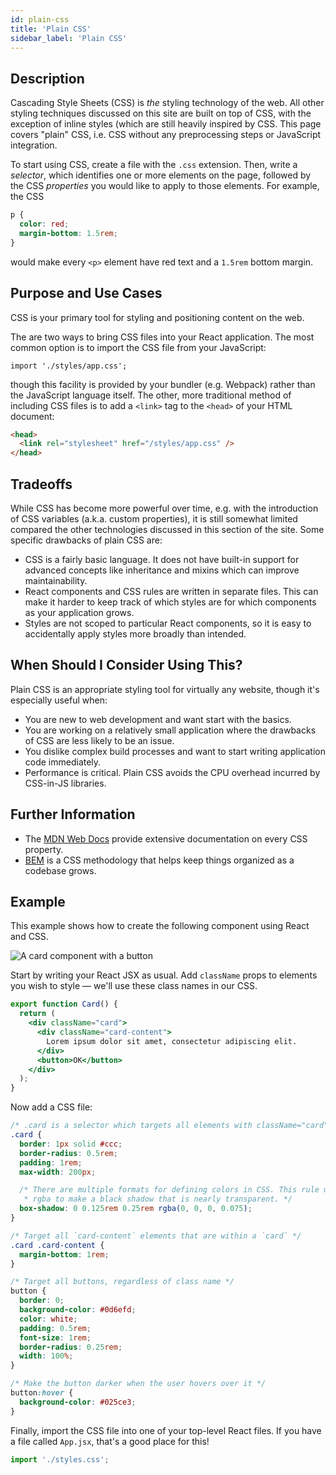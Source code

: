 ```yaml
---
id: plain-css
title: 'Plain CSS'
sidebar_label: 'Plain CSS'
---
```


## Description

Cascading Style Sheets (CSS) is _the_ styling technology of the web. All other styling techniques discussed on this site are built on top of CSS, with the exception of inline styles (which are still heavily inspired by CSS. This page covers "plain" CSS, i.e. CSS without any preprocessing steps or JavaScript integration.

To start using CSS, create a file with the `.css` extension. Then, write a _selector_, which identifies one or more elements on the page, followed by the CSS _properties_ you would like to apply to those elements. For example, the CSS

```css
p {
  color: red;
  margin-bottom: 1.5rem;
}
```

would make every `<p>` element have red text and a `1.5rem` bottom margin.

## Purpose and Use Cases

CSS is your primary tool for styling and positioning content on the web.

The are two ways to bring CSS files into your React application. The most common option is to import the CSS file from your JavaScript:

```tsx
import './styles/app.css';
```

though this facility is provided by your bundler (e.g. Webpack) rather than the JavaScript language itself. The other, more traditional method of including CSS files is to add a `<link>` tag to the `<head>` of your HTML document:

```html
<head>
  <link rel="stylesheet" href="/styles/app.css" />
</head>
```

## Tradeoffs

While CSS has become more powerful over time, e.g. with the introduction of CSS variables (a.k.a. custom properties), it is still somewhat limited compared the other technologies discussed in this section of the site. Some specific drawbacks of plain CSS are:

- CSS is a fairly basic language. It does not have built-in support for advanced concepts like inheritance and mixins which can improve maintainability.
- React components and CSS rules are written in separate files. This can make it harder to keep track of which styles are for which components as your application grows.
- Styles are not scoped to particular React components, so it is easy to accidentally apply styles more broadly than intended.

## When Should I Consider Using This?

Plain CSS is an appropriate styling tool for virtually any website, though it's especially useful when:

- You are new to web development and want start with the basics.
- You are working on a relatively small application where the drawbacks of CSS are less likely to be an issue.
- You dislike complex build processes and want to start writing application code immediately.
- Performance is critical. Plain CSS avoids the CPU overhead incurred by CSS-in-JS libraries.

## Further Information

- The [MDN Web Docs](https://developer.mozilla.org/) provide extensive documentation on every CSS property.
- [BEM](http://getbem.com/introduction/) is a CSS methodology that helps keep things organized as a codebase grows.

## Example

This example shows how to create the following component using React and CSS.

![A card component with a button](styling-example.png)

Start by writing your React JSX as usual. Add `className` props to elements you wish to style — we'll use these class names in our CSS.

```jsx title="Card.jsx"
export function Card() {
  return (
    <div className="card">
      <div className="card-content">
        Lorem ipsum dolor sit amet, consectetur adipiscing elit.
      </div>
      <button>OK</button>
    </div>
  );
}
```

Now add a CSS file:

```css title="styles.css"
/* .card is a selector which targets all elements with className="card" */
.card {
  border: 1px solid #ccc;
  border-radius: 0.5rem;
  padding: 1rem;
  max-width: 200px;

  /* There are multiple formats for defining colors in CSS. This rule uses
   * rgba to make a black shadow that is nearly transparent. */
  box-shadow: 0 0.125rem 0.25rem rgba(0, 0, 0, 0.075);
}

/* Target all `card-content` elements that are within a `card` */
.card .card-content {
  margin-bottom: 1rem;
}

/* Target all buttons, regardless of class name */
button {
  border: 0;
  background-color: #0d6efd;
  color: white;
  padding: 0.5rem;
  font-size: 1rem;
  border-radius: 0.25rem;
  width: 100%;
}

/* Make the button darker when the user hovers over it */
button:hover {
  background-color: #025ce3;
}
```

Finally, import the CSS file into one of your top-level React files. If you have a file called `App.jsx`, that's a good place for this!

```jsx title="App.jsx"
import './styles.css';
```
